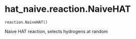 # hat_naive.reaction.NaiveHAT { #hat_naive.reaction.NaiveHAT }

`reaction.NaiveHAT()`

Naive HAT reaction, selects hydrogens at random